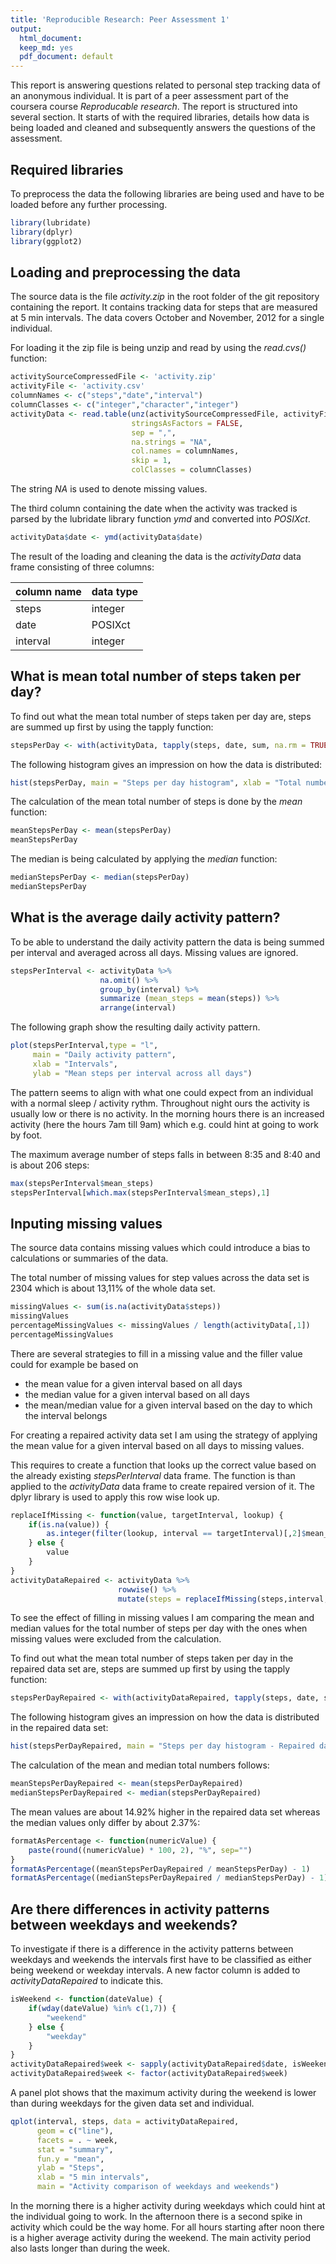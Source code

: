 ```yaml
---
title: 'Reproducible Research: Peer Assessment 1'
output:
  html_document:
  keep_md: yes
  pdf_document: default
---
```


This report is answering questions related to personal step tracking data of an anonymous individual. It is part of a peer assessment part of the coursera course *Reproducable research*. The report is structured into several section. It starts of with the required libraries, details how data is being loaded and cleaned and subsequently answers the questions of the assessment.

## Required libraries

To preprocess the data the following libraries are being used and have to be loaded before any further processing.
```r
library(lubridate)
library(dplyr)
library(ggplot2)
```

## Loading and preprocessing the data
The source data is the file *activity.zip* in the root folder of the git repository containing the report. It contains tracking data for steps that are measured at 5 min intervals. The data covers October and November, 2012 for a single individual.

For loading it the zip file is being unzip and read by using the *read.cvs()* function:

```r
activitySourceCompressedFile <- 'activity.zip'
activityFile <- 'activity.csv'
columnNames <- c("steps","date","interval")
columnClasses <- c("integer","character","integer")
activityData <- read.table(unz(activitySourceCompressedFile, activityFile), 
                           stringsAsFactors = FALSE, 
                           sep = ",", 
                           na.strings = "NA", 
                           col.names = columnNames, 
                           skip = 1, 
                           colClasses = columnClasses)

```
The string *NA* is used to denote missing values.

The third column containing the date when the activity was tracked is parsed by the lubridate library function *ymd* and converted into *POSIXct*.
```r
activityData$date <- ymd(activityData$date)
```

The result of the loading and cleaning the data is the *activityData* data frame consisting of three columns:

column name | data type
------------|-----------
steps       | integer 
date        | POSIXct
interval    | integer

## What is mean total number of steps taken per day?
To find out what the mean total number of steps taken per day are, steps are summed up first by using the tapply function:
```r
stepsPerDay <- with(activityData, tapply(steps, date, sum, na.rm = TRUE))
```

The following histogram gives an impression on how the data is distributed:
```r
hist(stepsPerDay, main = "Steps per day histogram", xlab = "Total number of steps per day")
```

The calculation of the mean total number of steps is done by the *mean* function:
```r
meanStepsPerDay <- mean(stepsPerDay)
meanStepsPerDay 
```

The median is being calculated by applying the *median* function:
```r
medianStepsPerDay <- median(stepsPerDay)
medianStepsPerDay 
```

## What is the average daily activity pattern?

To be able to understand the daily activity pattern the data is being summed per interval and averaged across all days. Missing values are ignored.

```r
stepsPerInterval <- activityData %>% 
                    na.omit() %>% 
                    group_by(interval) %>%
                    summarize (mean_steps = mean(steps)) %>% 
                    arrange(interval)
```

The following graph show the resulting daily activity pattern. 
```r
plot(stepsPerInterval,type = "l", 
     main = "Daily activity pattern", 
     xlab = "Intervals", 
     ylab = "Mean steps per interval across all days")
```

The pattern seems to align with what one could expect from an individual with a normal sleep / activity rythm. Throughout night ours the activity is usually low or there is no activity. In the morning hours there is an increased activity (here the hours 7am till 9am) which e.g. could hint at going to work by foot.

The maximum average number of steps falls in between 8:35 and 8:40 and is about 206 steps:
```r
max(stepsPerInterval$mean_steps)
stepsPerInterval[which.max(stepsPerInterval$mean_steps),1]
```


## Inputing missing values

The source data contains missing values which could introduce a bias to calculations or summaries of the data.

The total number of missing values for step values across the data set is 2304 which is about 13,11% of the whole data set.
```r
missingValues <- sum(is.na(activityData$steps))
missingValues
percentageMissingValues <- missingValues / length(activityData[,1])
percentageMissingValues
```

There are several strategies to fill in a missing value and the filler value could for example be based on  

* the mean value for a given interval based on all days
* the median value for a given interval based on all days
* the mean/median value for a given interval based on the day to which the interval belongs

For creating a repaired activity data set I am using the strategy of applying the mean value for a given interval based on all days to missing values.

This requires to create a function that looks up the correct value based on the already existing *stepsPerInterval* data frame. The function is than applied to the *activityData* data frame to create repaired version of it. The dplyr library is used to apply this row wise look up.
```r
replaceIfMissing <- function(value, targetInterval, lookup) {
    if(is.na(value)) {  
        as.integer(filter(lookup, interval == targetInterval)[,2]$mean_steps)
    } else {
        value
    }   
}
activityDataRepaired <- activityData %>% 
                        rowwise() %>% 
                        mutate(steps = replaceIfMissing(steps,interval,stepsPerInterval))
```

To see the effect of filling in missing values I am comparing the mean and median values for the total number of steps per day with the ones when missing values were excluded from the calculation.

To find out what the mean total number of steps taken per day in the repaired data set are, steps are summed up first by using the tapply function:
```r
stepsPerDayRepaired <- with(activityDataRepaired, tapply(steps, date, sum, na.rm = TRUE))
```

The following histogram gives an impression on how the data is distributed in the repaired data set:
```r
hist(stepsPerDayRepaired, main = "Steps per day histogram - Repaired data", xlab = "Total number of steps per day")
```

The calculation of the mean and median total numbers follows:
```r
meanStepsPerDayRepaired <- mean(stepsPerDayRepaired)
medianStepsPerDayRepaired <- median(stepsPerDayRepaired)
```

The mean values are about 14.92% higher in the repaired data set whereas the median values only differ by about 2.37%:
```r
formatAsPercentage <- function(numericValue) {
    paste(round((numericValue) * 100, 2), "%", sep="")
}
formatAsPercentage((meanStepsPerDayRepaired / meanStepsPerDay) - 1)
formatAsPercentage((medianStepsPerDayRepaired / medianStepsPerDay) - 1)
```

## Are there differences in activity patterns between weekdays and weekends?

To investigate if there is a difference in the activity patterns between weekdays and weekends the intervals first have to be classified as either being weekend or weekday intervals. A new factor column is added to *activityDataRepaired* to indicate this.

```r
isWeekend <- function(dateValue) {
    if(wday(dateValue) %in% c(1,7)) {
        "weekend"
    } else {
        "weekday"
    }
}
activityDataRepaired$week <- sapply(activityDataRepaired$date, isWeekend)
activityDataRepaired$week <- factor(activityDataRepaired$week)
```

A panel plot shows that the maximum activity during the weekend is lower than during weekdays for the given data set and individual.

```r
qplot(interval, steps, data = activityDataRepaired, 
      geom = c("line"), 
      facets = . ~ week, 
      stat = "summary", 
      fun.y = "mean", 
      ylab = "Steps", 
      xlab = "5 min intervals", 
      main = "Activity comparison of weekdays and weekends")
```

In the morning there is a higher activity during weekdays which could hint at the individual going to work. In the afternoon there is a second spike in activity which could be the way home. For all hours starting after noon there is a higher average activity during the weekend. The main activity period also lasts longer than during the week.